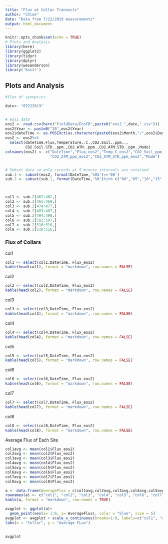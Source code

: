 ```yaml
---
title: "Flux at Collar Transects"
author: "Chloe"
date: "Data from 7/22/2019 measurements"
output: html_document
---
```


```r
knitr::opts_chunk$set(echo = TRUE)
# Plots and Analysis
library(here)
library(ggplot2)
library(tidyr)
library(dplyr)
library(wesanderson)
library('knitr')

```

## Plots and Analysis

```r
#flux of synoptics 

date<- "07222019"


# eos1 data
eos2 <- read.csv(here("FieldData/EosFD",paste0("eos2_",date,".csv")))
eos2$Year <- paste0("20",eos2$Year)
eos2$dateTime <- as.POSIXct(as.character(paste0(eos2$Month,"/",eos2$Day,"/",eos2$Year," ",eos2$Time)), format = "%m/%d/%Y %H:%M:%OS")
eos2 <- eos2%>%
  select(dateTime,Flux,Temperature..C.,CO2.Soil..ppm..,
         CO2.Soil.STD..ppm.,CO2.ATM..ppm.,CO2.ATM.STD..ppm.,Mode)
colnames(eos2) <- c("DateTime","Flux_eos2","Temp_C_eos2","CO2_Soil_ppm_eos2","CO2_Soil_STD_ppm_eos2",
                    "CO2_ATM_ppm_eos2","CO2_ATM_STD_ppm_eos2","Mode")


# Subset data so only records at 5 minute intervals are retained
sub.1 <- subset(eos2, format(DateTime,'%OS')=='00')
sub.2 <- subset(sub.1, format(DateTime,'%M')%in% c("00","05","10","15","20","25","30","35","40","45","50","55","60"))



col1 <- sub.2[467:462,]
col2 <- sub.2[465:469,]
col3 <- sub.2[474:477,]
col4 <- sub.2[483:487,]
col5 <- sub.2[494:498,]
col6 <- sub.2[502:507,]
col7 <- sub.2[510:516,]
col8 <- sub.2[510:516,]
```


### Flux of Collars 

col1
```r

col1 <- select(col1,DateTime, Flux_eos2)
kable(head(col1), format = "markdown", row.names = FALSE)

```

col2
```r

col2 <- select(col2,DateTime, Flux_eos2)
kable(head(col2), format = "markdown", row.names = FALSE)

```
col3
```r

col3 <- select(col3,DateTime, Flux_eos2)
kable(head(col3), format = "markdown", row.names = FALSE)

```
col4
```r

col4 <- select(col4,DateTime, Flux_eos2)
kable(head(col4), format = "markdown", row.names = FALSE)

```
col5
```r

col5 <- select(col5,DateTime, Flux_eos2)
kable(head(col5), format = "markdown", row.names = FALSE)

```
col6
```r

col6 <- select(col6,DateTime, Flux_eos2)
kable(head(col6), format = "markdown", row.names = FALSE)

```
col7
```r

col7 <- select(col7,DateTime, Flux_eos2)
kable(head(col7), format = "markdown", row.names = FALSE)

```
col8
```r

col8 <- select(col8,DateTime, Flux_eos2)
kable(head(col8), format = "markdown", row.names = FALSE)

```
Average Flux of Each Site
```r
col1avg <- mean(col1$Flux_eos2)
col2avg <- mean(col2$Flux_eos2)
col3avg <- mean(col3$Flux_eos2)
col4avg <- mean(col4$Flux_eos2)
col5avg <- mean(col5$Flux_eos2)
col6avg <- mean(col6$Flux_eos2)
col7avg <- mean(col7$Flux_eos2)
col8avg <- mean(col8$Flux_eos2)

a <- data.frame(AverageFlux = c(col1avg,col2avg,col3avg,col4avg,col5avg,col6avg,col7avg,col8avg ))
rownames(a) <- c("col1", "col2", "col3", "col4", "col5", "col6", "col7","col8")
kable(a, format = "markdown", row.names = TRUE)

avgplot <- ggplot(a)+
  geom_point(aes(x= 1:8, y= AverageFlux), color = "blue", size = 5) 
avgplot <- avgplot + scale_x_continuous(breaks=1:8, labels=c("col1", "col2", "col3", "col4", "col5", "col6", "col7","col8")) +
labs(x = "Collar", y = "Average FLux")
        

avgplot

```

